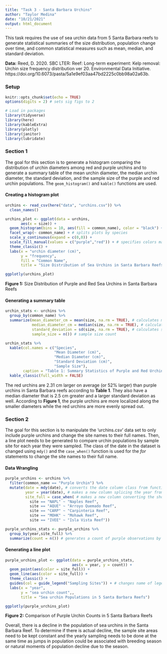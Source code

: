 ```yaml
---
title: "Task 3 - Santa Barbara Urchins"
author: "Taylor Medina"
date: "10/21/2021"
output: html_document
---
```


This task requires the use of sea urchin data from 5 Santa Barbara reefs to generate statistical summaries of the size distribution, population change over time, and common statistical measures such as mean, median, and standard deviation.

**Data:** Reed, D. 2020. SBC LTER: Reef: Long-term experiment: Kelp removal: Urchin size frequency distribution ver 20. Environmental Data Initiative. https://doi.org/10.6073/pasta/5a1e9ef03aa47bd2225c0bb98a02a63b. 

### **Setup**
```r
knitr::opts_chunk$set(echo = TRUE)
options(digits = 2) # sets sig figs to 2

# Load in packages
library(tidyverse)
library(here)
library(kableExtra)
library(plotly)
library(janitor)
library(lubridate)

```

### **Section 1**
The goal for this section is to generate a histogram comparing the distribution of urchin diameters among red and purple urchins and to generate a summary table of the mean urchin diameter, the median urchin diameter, the standard deviation, and the sample size of the purple and red urchin populations. The `geom_histogram()` and `kable()` functions are used.

#### Creating a histogram plot
```r

urchins <- read_csv(here("data", "urchins.csv")) %>% 
  clean_names()

urchins_plot <- ggplot(data = urchins,
       aes(x = size)) +
  geom_histogram(bins = 10, aes(fill = common_name), color = "black") +
  facet_wrap(~ common_name) + # splits plots by species
  scale_y_continuous(expand = c(0,0)) +
  scale_fill_manual(values = c("purple","red")) + # specifies colors manually
  theme_classic() +
  labs(x = "urchin diameter (cm)",
       y = "frequency",
       fill = "Common Name",
       title = "Size Distribution of Sea Urchins in Santa Barbara Reefs") # sets name of legend

ggplotly(urchins_plot)

```
**Figure 1:** Size Distribution of Purple and Red Sea Urchins in Santa Barbara Reefs

#### Generating a summary table
```r

urchin_stats <- urchins %>% 
  group_by(common_name) %>% 
  summarize(mean_diameter_cm = mean(size, na.rm = TRUE), # calculates mean diameter
            median_diameter_cm = median(size, na.rm = TRUE), # calculates median diameter
            standard_deviation = sd(size, na.rm = TRUE), # calculates standard deviation 
            sample_size = n()) # sample size count

urchin_stats %>% 
  kable(col.names = c("Species", 
                      "Mean Diameter (cm)",
                      "Median Diameter (cm)",
                      "Standard Deviation (cm)",
                      "Sample Size"),
        caption = "Table 1: Summary Statistics of Purple and Red Urchins in Santa Barbara Reefs") %>% 
  kable_classic(full_width = FALSE)

```

The red urchins are 2.31 cm larger on average (or 52% larger) than purple urchins in Santa Barbara reefs according to **Table 1**. They also have a median diameter that is 2.5 cm greater and a larger standard deviation as well. According to **Figure 1**, the purple urchins are more localized along the smaller diameters while the red urchins are more evenly spread out.

### **Section 2**
The goal for this section is to manipulate the 'urchins.csv' data set to only include purple urchins and change the site names to their full names. Then, a line plot needs to be generated to compare urchin populations by sample site for each year they were sampled. The class of the date in the dataset is changed using `mdy()` and the `case_when()` function is used for the *for* statements to change the site names to their full name. 

#### Data Wrangling
```r

purple_urchins <- urchins %>% 
  filter(common_name == "Purple Urchin") %>% 
  mutate(date = mdy(date), # converts the date column class from function to date
         year = year(date), # makes a new column splicing the year from the date column
         site_full = case_when( # makes a new column converting the short names to the full names of the sites
           site == "NAPL" ~ "Naples Reef",
           site == "AQUE" ~ "Arroyo Quemado Reef",
           site == "CARP" ~ "Carpinteria Reef",
           site == "MOHK" ~ "Mohawk Reef",
           site == "IVEE" ~ "Isla Vista Reef"))

purple_urchins_stats <- purple_urchins %>% 
  group_by(year,site_full) %>% 
  summarize(count = n()) # generates a count of purple observations by year and site

```

#### Generating a line plot
```r

purple_urchins_plot <- ggplot(data = purple_urchins_stats,
                              aes(x = year, y = count)) +
  geom_point(aes(color = site_full)) +
  geom_line(aes(color = site_full)) +
  theme_classic() +
  guides(col = guide_legend("Sampling Sites")) + # changes name of legend
  labs(x = "year",
       y = "sea urchin count",,
       title = "Sea urchin Populations in 5 Santa Barbara Reefs") 

ggplotly(purple_urchins_plot)

```
**Figure 2:** Comparison of Purple Urchin Counts in 5 Santa Barbara Reefs

Overall, there is a decline in the population of sea urchins in the Santa Barbara Reef. To determine if there is actual decline, the sample site areas need to be kept constant and the yearly sampling needs to be done at the same time as jumps in population could be associated with breeding season or natural moments of population decline due to the season. 
